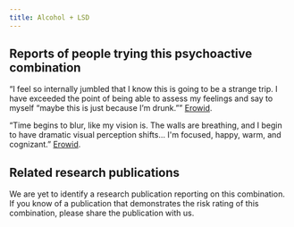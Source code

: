 ---
title: Alcohol + LSD
---
## Reports of people trying this psychoactive combination

“I feel so internally jumbled that I know this is going to be a strange trip. I have exceeded the point of being able to assess my feelings and say to myself “maybe this is just because I’m drunk.”” [Erowid](https://erowid.org/experiences/exp.php?ID=107759).

“Time begins to blur, like my vision is. The walls are breathing, and I begin to have dramatic visual perception shifts… I'm focused, happy, warm, and cognizant.” [Erowid](https://erowid.org/experiences/exp.php?ID=49305).


## Related research publications

We are yet to identify a research publication reporting on this combination. If you know of a publication that demonstrates the risk rating of this combination, please share the publication with us.


